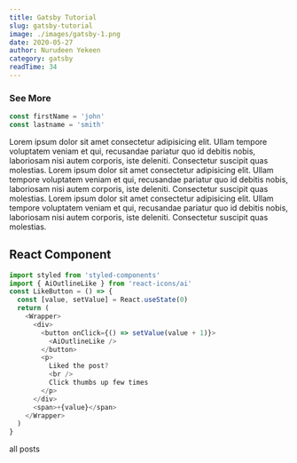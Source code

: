 ---
title: Gatsby Tutorial
slug: gatsby-tutorial
image: ./images/gatsby-1.png
date: 2020-05-27
author: Nurudeen Yekeen
category: gatsby
readTime: 34
---


<section className="mdx-page">
<div className="special"> 
    <h3>
See More
</h3>
</div>

<div className="code">

```js
const firstName = 'john'
const lastname = 'smith'
```

</div>

<div className="nice-text">
  <FiInfo className="nice-text-icon" />
  Lorem ipsum dolor sit amet consectetur adipisicing elit. Ullam tempore voluptatem
  veniam et qui, recusandae pariatur quo id debitis nobis, laboriosam nisi autem
  corporis, iste deleniti. Consectetur suscipit quas molestias. Lorem ipsum dolor
  sit amet consectetur adipisicing elit. Ullam tempore voluptatem veniam et qui,
  recusandae pariatur quo id debitis nobis, laboriosam nisi autem corporis, iste
  deleniti. Consectetur suscipit quas molestias. Lorem ipsum dolor sit amet consectetur
  adipisicing elit. Ullam tempore voluptatem veniam et qui, recusandae pariatur quo
  id debitis nobis, laboriosam nisi autem corporis, iste deleniti. Consectetur suscipit
  quas molestias.
</div>

<h2>React Component</h2>

<Counter />

```js import React from "react"
import styled from 'styled-components'
import { AiOutlineLike } from 'react-icons/ai'
const LikeButton = () => {
  const [value, setValue] = React.useState(0)
  return (
    <Wrapper>
      <div>
        <button onClick={() => setValue(value + 1)}>
          <AiOutlineLike />
        </button>
        <p>
          Liked the post?
          <br />
          Click thumbs up few times
        </p>
      </div>
      <span>+{value}</span>
    </Wrapper>
  )
}
```

<LikeButton />
</section>

<Link to="/posts" className="btn center-btn">
  all posts
</Link>
